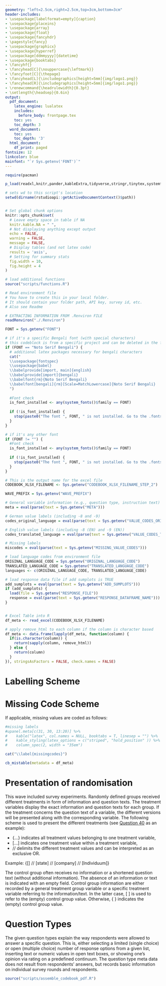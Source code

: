 ```yaml
---
geometry: "left=2.5cm,right=2.5cm,top=3cm,bottom=3cm"
header-includes:
- \usepackage[labelformat=empty]{caption}
- \usepackage{placeins}
- \usepackage{array}
- \usepackage{float}
- \usepackage{fancyhdr}
- \pagestyle{fancy}
- \usepackage{graphicx}
- \usepackage{hyperref}
- \usepackage[ddmmyyyy]{datetime}
- \usepackage{booktabs} 
- \fancyhf{}
- \fancyhead[C]{\nouppercase{\leftmark}}
- \fancyfoot[C]{\thepage}
- \fancyhead[L]{\includegraphics[height=5mm]{img/logo1.png}}
- \fancyhead[R]{\includegraphics[height=5mm]{img/logo1.png}}
- \renewcommand{\headrulewidth}{0.3pt}
- \setlength{\headsep}{0.6in} 
output:
  pdf_document:
    latex_engine: lualatex
    includes: 
      before_body: frontpage.tex
    toc: yes
    toc_depth: 3
  word_document:
    toc: yes
    toc_depth: '3'
  html_document:
    df_print: paged
fontsize: 12
linkcolor: blue
mainfont: "`r Sys.getenv('FONT')`"
---
```




```r
require(pacman)

p_load(readxl,knitr,pander,kableExtra,tidyverse,stringr,tinytex,systemfonts,xml2)

# sets wd to this script's location
setwd(dirname(rstudioapi::getActiveDocumentContext()$path))
```

```r


```

```r
# Set global chunk options
knitr::opts_chunk$set(
  # Leave empty space in table if NA
  knitr.kable.NA = " ",
  # Not displaying anything except output
  echo = FALSE,
  warning = FALSE,
  message = FALSE, 
  # Display tables (and not latex code)
  results = 'asis', 
  # Setting for summary stats 
  fig.width = 10, 
  fig.height = 4
)
```

```r
# load additional functions
source("scripts/functions.R")
```

```r
# Read environment file
# You have to create this in your local folder.
# It should contain your folder path, API key, survey id, etc.
# Also see Readme

# EXTRACTING INFORMATION FROM .Renviron FILE
readRenviron("./.Renviron")

FONT = Sys.getenv("FONT")

# if it's a specific Bengali font (with special characters)
# this codeblock is from a specific project and can be deleted in the future
if (FONT == "Noto Serif Bengali") {
  # additional latex packages necessary for bengali characters
  cat("
  \\usepackage{fontspec}
  \\usepackage{babel}
  \\babelprovide[import, main]{english}
  \\babelprovide[import]{bengali}
  \\babelfont{rm}{Noto Serif Bengali}
  \\babelfont[bengali]{rm}[Scale=MatchLowercase]{Noto Serif Bengali}
  ")
  
  #Font check
  is_font_installed <- any(system_fonts()$family == FONT)
  
  if (!is_font_installed) {
    stop(paste0("The font ", FONT, " is not installed. Go to the .fonts folder and install all the necessary fonts. \n"))
  } 
} 

# if it's any other font
if (FONT != "") {
  #Font check
  is_font_installed <- any(system_fonts()$family == FONT)
  
  if (!is_font_installed) {
    stop(paste0("The font ", FONT, " is not installed. Go to the .fonts folder and install all the necessary fonts. \n"))
  } 
}

# This is the output name for the excel file
CODEBOOK_XLSX_FILENAME <- Sys.getenv("CODEBOOK_XLSX_FILENAME_STEP_2")

WAVE_PREFIX = Sys.getenv("WAVE_PREFIX")

# General variable information (e.g., question type, instruction text)
meta = eval(parse(text = Sys.getenv("META")))

# German value labels (including -8 and -9)
codes_original_language = eval(parse(text = Sys.getenv("VALUE_CODES_ORIGINAL_LANGUAGE")))

# English value labels (including -8 (EN) and -9 (EN))
codes_translated_language = eval(parse(text = Sys.getenv("VALUE_CODES_TRANSLATED_LANGUAGE")))

# Missing labels
miscodes = eval(parse(text = Sys.getenv("MISSING_VALUE_CODES")))

# load language codes from environment file
ORIGINAL_LANGUAGE_CODE = Sys.getenv("ORIGINAL_LANGUAGE_CODE")
TRANSLATED_LANGUAGE_CODE = Sys.getenv("TRANSLATED_LANGUAGE_CODE")
languages <- c(ORIGINAL_LANGUAGE_CODE, TRANSLATED_LANGUAGE_CODE)

# load response data file if add sumplots is TRUE
add_sumplots = eval(parse(text = Sys.getenv("ADD_SUMPLOTS")))
if (add_sumplots) {
  load(file = Sys.getenv("RESPONSE_FILE"))
  response = eval(parse(text = Sys.getenv("RESPONSE_DATAFRAME_NAME")))
}



```

```r

# Excel Table into R
df_meta <- read_excel(CODEBOOK_XLSX_FILENAME)

# apply remove_html to each column if the column is character based
df_meta <- data.frame(lapply(df_meta, function(column) {
  if(is.character(column)) {
    return(sapply(column, remove_html))
  } else {
    return(column)
  }
}), stringsAsFactors = FALSE, check.names = FALSE)


```


\newpage

# Labelling Scheme 

# Missing Code Scheme
If applicable, missing values are coded as follows: 

```r

#missing labels 
#upanel.meta[c(31, 30, 13:20)] %>%
#    kable("latex", col.names = NULL, booktabs = T, linesep = "") %>% 
#    kable_styling(latex_options = c("striped", "hold_position" )) %>% 
#    column_spec(2, width = "35em")

cat("\\label{missingcodes}")

cb_mistable(metadata = df_meta)
```

# Presentation of randomisation
This wave included survey experiments. Randomly defined groups received different treatments in form of information and question texts. The treatment variables display the exact information and question texts for each group. If the treatment concerns the question text of a variable, the different versions will be presented along with the corresponding variable. The following scheme is used to present the different treatments (see [Question 40](#q40) as an example): 

+ {...} indicates all treatment values belonging to one treatment variable, 
+ [...] indicates one treatment value within a treatment variable,
+ // delimits the different treatment values and can be interpreted as an exclusive OR.

Example: {[] // [state] // [company] // [Individuum]}

The control group often receives no information or a shortened question text (without additional information). The absence of an information or text is indicated with an empty field. Control group information are either recorded by a general treatment group variable or a specific treatment variable referring to the information/text. In the latter case, [ ] is used to refer to the (empty) control group value. Otherwise, { } indicates the (empty) control group value.  

# Question Types 

The given question types explain the way respondents were allowed to answer a specific question. This is, either selecting a limited (single choice) or open (multiple choice) number of response options from a given list, inserting text or numeric values in open text boxes, or showing one’s opinion via rating on a predefined continuum. The question type meta data does not result from respondents' answers, but records basic information on individual survey rounds and respondents.


\newpage


```r
source("scripts/assemble_codebook_pdf.R")
```















